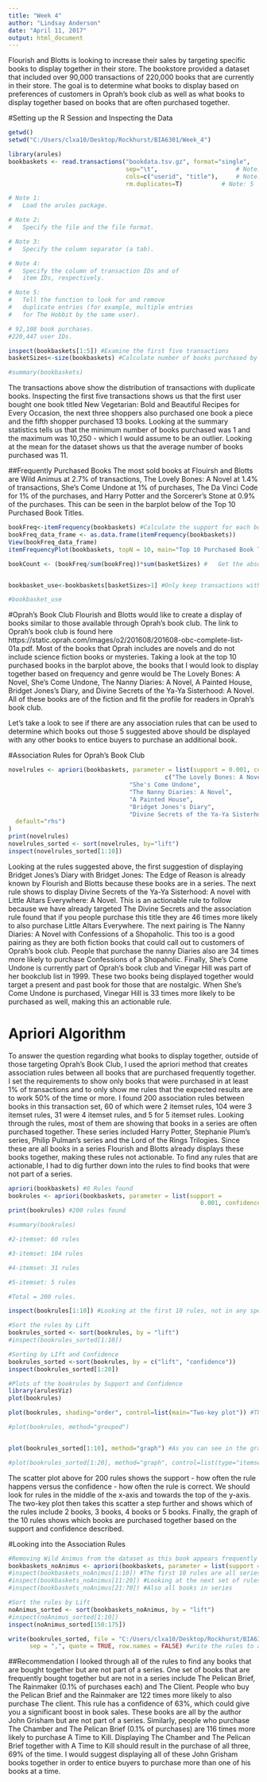 ```yaml
---
title: "Week 4"
author: "Lindsay Anderson"
date: "April 11, 2017"
output: html_document
---
```

Flourish and Blotts is looking to increase their sales by targeting specific books to display together in their store. The bookstore provided a dataset that included over 90,000 transactions of 220,000 books that are currently in their store. The goal is to determine what books to display based on preferences of customers in Oprah's book club as well as what books to display together based on books that are often purchased together. 

#Setting up the R Session and Inspecting the Data
```r
getwd()
setwd("C:/Users/clxa10/Desktop/Rockhurst/BIA6301/Week_4")

library(arules) 
bookbaskets <- read.transactions("bookdata.tsv.gz", format="single",  	# Note: 2 
                                 sep="\t",                    	# Note: 3 
                                 cols=c("userid", "title"),    	# Note: 4 
                                 rm.duplicates=T)       	# Note: 5

# Note 1: 
#   Load the arules package. 

# Note 2: 
#   Specify the file and the file format. 

# Note 3: 
#   Specify the column separator (a tab). 

# Note 4: 
#   Specify the column of transaction IDs and of 
#   item IDs, respectively. 

# Note 5: 
#   Tell the function to look for and remove 
#   duplicate entries (for example, multiple entries 
#   for The Hobbit by the same user). 

# 92,108 book purchases.
#220,447 user IDs.

inspect(bookbaskets[1:5]) #Examine the first five transactions
basketSizes<-size(bookbaskets) #Calculate number of books purchased by "userID"

#summary(bookbaskets)

```
The transactions above show the distribution of transactions with duplicate books. Inspecting the first five transactions shows us that the first user bought one book titled New Vegetarian: Bold and Beautiful Recipes for Every Occasion, the next three shoppers also purchased one book a piece and the fifth shopper purchased 13 books. Looking at the summary statistics tells us that the minimum number of books purchased was 1 and the maximum was 10,250 - which I would assume to be an outlier. Looking at the mean for the dataset shows us that the average number of books purchased was 11. 




##Frequently Purchased Books
The most sold books at Flouirsh and Blotts are Wild Animus at 2.7% of transactions, The Lovely Bones: A Novel at 1.4% of transactions, She's Come Undone at 1% of purchases, The Da Vinci Code for 1% of the purchases, and Harry Potter and the Sorcerer's Stone at 0.9% of the purchases. This can be seen in the barplot below of the Top 10 Purchased Book Titles.

```r
bookFreq<-itemFrequency(bookbaskets) #Calculate the support for each book title 
bookFreq_data_frame <- as.data.frame(itemFrequency(bookbaskets))
View(bookFreq_data_frame)
itemFrequencyPlot(bookbaskets, topN = 10, main="Top 10 Purchased Book Titles") 

bookCount <- (bookFreq/sum(bookFreq))*sum(basketSizes) #   Get the absolute count of book occurrences. 


bookbasket_use<-bookbaskets[basketSizes>1] #Only keep transactions with more than one book purchased. 

#bookbasket_use

```
#Oprah's Book Club
Flourish and Blotts would like to create a display of books similar to those available through Oprah's book club. The link to Oprah's book club is found here https://static.oprah.com/images/o2/201608/201608-obc-complete-list-01a.pdf. Most of the books that Oprah includes are novels and do not include science fiction books or mysteries. Taking a look at the top 10 purchased books in the barplot above, the books that I would look to display together based on frequency and genre would be The Lovely Bones: A Novel, She's Come Undone, The Nanny Diaries: A Novel, A Painted House, Bridget Jones's Diary, and Divine Secrets of the Ya-Ya Sisterhood: A Novel. All of these books are of the fiction and fit the profile for readers in Oprah's book club.

Let's take a look to see if there are any association rules that can be used to determine which books out those 5 suggested above should be displayed with any other books to entice buyers to purchase an additional book.


#Association Rules for Oprah's Book Club
```r
novelrules <- apriori(bookbaskets, parameter = list(support = 0.001, confidence = 0.1, minlen=2), appearance = list(lhs = 
                                            c("The Lovely Bones: A Novel",
                                  "She's Come Undone",
                                  "The Nanny Diaries: A Novel",
                                  "A Painted House",
                                  "Bridget Jones's Diary",
                                  "Divine Secrets of the Ya-Ya Sisterhood: A Novel"),
  default="rhs")
)
print(novelrules)
novelrules_sorted <- sort(novelrules, by="lift")
inspect(novelrules_sorted[1:10])

```
Looking at the rules suggested above, the first suggestion of displaying Bridget Jones's Diary with Bridget Jones: The Edge of Reason is already known by Flourish and Blotts because these books are in a series. The next rule shows to display Divine Secrets of the Ya-Ya Sisterhood: A novel with Little Altars Everywhere: A Novel. This is an actionable rule to follow because we have already targeted The Divine Secrets and the association rule found that if you people purchase this title they are 46 times more likely to also purchase Little Altars Everywhere.  The next pairing is The Nanny Diaries: A Novel with Confessions of a Shopaholic. This too is a good pairing as they are both fiction books that could call out to customers of Oprah's book club. People that purchase the nanny Diaries also are 34 times more likely to purchase Confessions of a Shopaholic. Finally, She's Come Undone is currently part of Oprah's book club and Vinegar Hill was part of her bookclub list in 1999. These two books being displayed together would target a present and past book for those that are nostalgic. When She's Come Undone is purchased, Vinegar Hill is 33 times more likely to be purchased as well, making this an actionable rule.  

####

# Apriori Algorithm
To answer the question regarding what books to display together, outside of those targeting Oprah's Book Club, I used the apriori method that creates association rules between all books that are purchased frequently together. I set the requirements to show only books that were purchased in at least 1% of transactions and to only show me rules that the expected results are to work 50% of the time or more. I found 200 association rules between books in this transaction set, 60 of which were 2 itemset rules, 104 were 3 itemset rules, 31 were 4 itemset rules, and 5 for 5 itemset rules. Looking through the rules, most of them are showing that books in a series are often purchased together. These series included Harry Potter, Stephanie Plum's series, Philip Pulman's series and the Lord of the Rings Trilogies. Since these are all books in a series Flourish and Blotts already displays these books together, making these rules not actionable. To find any rules that are actionable, I had to dig further down into the rules to find books that were not part of a series.
```r
apriori(bookbaskets) #0 Rules found
bookrules <- apriori(bookbaskets, parameter = list(support =
                                                      0.001, confidence = 0.5, minlen = 2)) 
print(bookrules) #200 rules found

#summary(bookrules)

#2-itemset: 60 rules

#3-itemset: 104 rules

#4-itemset: 31 rules

#5-itemset: 5 rules

#Total = 200 rules.

inspect(bookrules[1:10]) #Looking at the first 10 rules, not in any specific order

#Sort the rules by Lift
bookrules_sorted <- sort(bookrules, by = "lift")
#inspect(bookrules_sorted[1:10])

#Sorting by LIft and Confidence
bookrules_sorted <-sort(bookrules, by = c("lift", "confidence"))
inspect(bookrules_sorted[1:20])

#Plots of the bookrules by Support and Confidence
library(arulesViz)
plot(bookrules)

plot(bookrules, shading="order", control=list(main="Two-key plot")) #The two-key plot shows the number of association rules from rules with 2 itemsets (books) to rules containing 5 itemsets. 

#plot(bookrules, method="grouped")


plot(bookrules_sorted[1:10], method="graph") #As you can see in the graph of 20 rules, all of these associations are based on books in a series.

#plot(bookrules_sorted[1:20], method="graph", control=list(type="itemsets"))

```

The scatter plot above for 200 rules shows the support - how often the rule happens versus the confidence - how often the rule is correct. We should look for rules in the middle of the x-axis and towards the top of the y-axis. The two-key plot then takes this scatter a step further and shows which of the rules include 2 books, 3 books, 4 books or 5 books. Finally, the graph of the 10 rules shows which books are purchased together based on the support and confidence described. 

#Looking into the Association Rules
```r

#Removing Wild Animus from the dataset as this book appears frequently due to the author making it available for free at bookstores. This will book will not help Flourish and Blotts sell books. 
bookbaskets_noAnimus <- apriori(bookbaskets, parameter = list(support = 0.001, confidence = 0.5, minlen = 2, maxlen = 10),appearance = list(none = c("Wild Animus")))
#inspect(bookbaskets_noAnimus[1:10]) #The first 10 rules are all series so I will inspect the next set of rules to find books not in a series.
#inspect(bookbaskets_noAnimus[11:20]) #Looking at the next set of rules these are also all books in series.
#inspect(bookbaskets_noAnimus[21:70]) #Also all books in series

#Sort the rules by Lift
noAnimus_sorted <- sort(bookbaskets_noAnimus, by = "lift")
#inspect(noAnimus_sorted[1:10])
inspect(noAnimus_sorted[150:175]) 

write(bookrules_sorted, file = "C:/Users/clxa10/Desktop/Rockhurst/BIA6301/Week_4/bookrules_sorted.csv",
      sep = ",", quote = TRUE, row.names = FALSE) #write the rules to a file for sharing with Flouirsh and Blotts


```

##Recommendation
I looked through all of the rules to find any books that are bought together but are not part of a series. One set of books that are frequently bought together but are not in a series include The Pelican Brief, The Rainmaker (0.1% of purchases each) and The Client. People who buy the Pelican Brief and the Rainmaker are 122 times more likely to also purchase The client. This rule has a confidence of 63%, which could give you a significant boost in book sales. These books are all by the author John Grisham but are not part of a series. Similarly, people who purchase The Chamber and The Pelican Brief (0.1% of purchases) are 116 times more likely to purchase A Time to Kill. Displaying The Chamber and The Pelican Brief together with A Time to Kill should result in the purchase of all three, 69% of the time. I would suggest displaying all of these John Grisham books together in order to entice buyers to purchase more than one of his books at a time.

